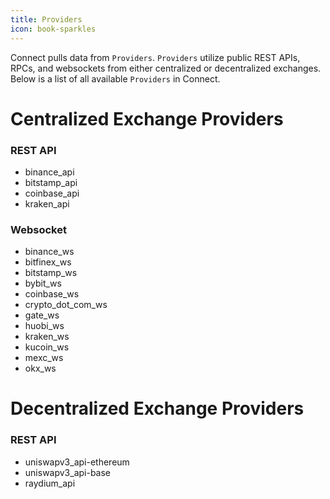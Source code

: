 ```yaml
---
title: Providers
icon: book-sparkles
---
```


Connect pulls data from `Providers`. `Providers` utilize public REST APIs, RPCs, and websockets from either centralized or decentralized exchanges. Below is a list of all available `Providers` in Connect.

# Centralized Exchange Providers

### REST API

- binance_api
- bitstamp_api
- coinbase_api
- kraken_api


### Websocket

- binance_ws
- bitfinex_ws
- bitstamp_ws
- bybit_ws
- coinbase_ws
- crypto_dot_com_ws
- gate_ws
- huobi_ws
- kraken_ws
- kucoin_ws
- mexc_ws
- okx_ws

# Decentralized Exchange Providers

### REST API

- uniswapv3_api-ethereum
- uniswapv3_api-base
- raydium_api